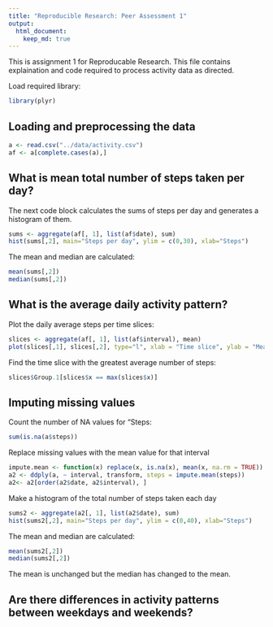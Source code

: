 ```yaml
---
title: "Reproducible Research: Peer Assessment 1"
output: 
  html_document:
    keep_md: true
---
```


This is assignment 1 for Reproducable Research. 
This file contains explaination and code required to process activity data as 
directed. 

Load required library:
```r
library(plyr)
```


## Loading and preprocessing the data

```r
a <- read.csv("../data/activity.csv")
af <- a[complete.cases(a),]
```


## What is mean total number of steps taken per day?

The next code block calculates the sums of steps per day and generates a 
histogram of them. 

```r
sums <- aggregate(af[, 1], list(af$date), sum)
hist(sums[,2], main="Steps per day", ylim = c(0,30), xlab="Steps")
```

The mean and median are calculated: 

```r
mean(sums[,2])
median(sums[,2])
```


## What is the average daily activity pattern?

Plot the daily average steps per time slices: 
```r
slices <- aggregate(af[, 1], list(af$interval), mean)
plot(slices[,1], slices[,2], type="l", xlab = "Time slice", ylab = "Mean steps")
```

Find the time slice with the greatest average number of steps:

```r
slices$Group.1[slices$x == max(slices$x)]
```

## Imputing missing values

Count the number of NA values for "Steps:

```r
sum(is.na(a$steps))
```

Replace missing values with the mean value for that interval

```r
impute.mean <- function(x) replace(x, is.na(x), mean(x, na.rm = TRUE))
a2 <- ddply(a, ~ interval, transform, steps = impute.mean(steps))
a2<- a2[order(a2$date, a2$interval), ] 
```

Make a histogram of the total number of steps taken each day

```r
sums2 <- aggregate(a2[, 1], list(a2$date), sum)
hist(sums2[,2], main="Steps per day", ylim = c(0,40), xlab="Steps")
```

The mean and median are calculated: 

```r
mean(sums2[,2])
median(sums2[,2])
```

The mean is unchanged but the median has changed to the mean. 

## Are there differences in activity patterns between weekdays and weekends?
